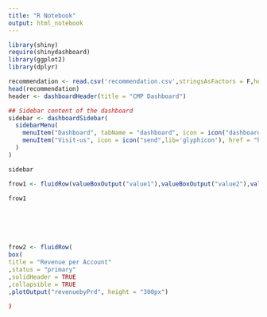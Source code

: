 ```yaml
---
title: "R Notebook"
output: html_notebook
---
```


```r
library(shiny)
require(shinydashboard)
library(ggplot2)
library(dplyr)
```

```r
recommendation <- read.csv('recommendation.csv',stringsAsFactors = F,header=T)
head(recommendation)
header <- dashboardHeader(title = "CMP Dashboard")
```


```r
## Sidebar content of the dashboard
sidebar <- dashboardSidebar(
  sidebarMenu(
    menuItem("Dashboard", tabName = "dashboard", icon = icon("dashboard")),
    menuItem("Visit-us", icon = icon("send",lib='glyphicon'), href = "https://www.salesforce.com")
  )
)

sidebar
```

```r
frow1 <- fluidRow(valueBoxOutput("value1"),valueBoxOutput("value2"),valueBoxOutput("value3"))

frow1
```
```r
```


```r
```


```r
```


```r
```


```r
```


```r
frow2 <- fluidRow(
box(
title = "Revenue per Account"
,status = "primary"
,solidHeader = TRUE
,collapsible = TRUE
,plotOutput("revenuebyPrd", height = "300px")
```


```r
)
```
















